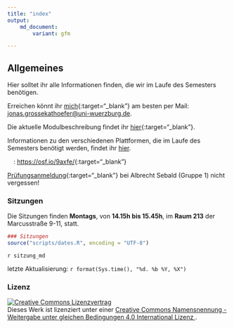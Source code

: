 ```yaml
---
title: "index"
output:
    md_document:
        variant: gfm

---
```


## Allgemeines

Hier solltet ihr alle Informationen finden, die wir im Laufe des
Semesters benötigen.

Erreichen könnt ihr [mich](http://www.i1.psychologie.uni-wuerzburg.de/ekp/personen/jonas-grossekathoefer/){:target="_blank"} am besten per Mail: [jonas.grossekathoefer@uni-wuerzburg.de](mailto:jonas.grossekathoefer@uni-wuerzburg.de).

Die aktuelle Modulbeschreibung findet ihr
[hier](https://www2.uni-wuerzburg.de/mhb/MB-de-06-PSY-EFM-152-m01.pdf){:target="_blank"}.

Informationen zu den verschiedenen Plattformen, die im Laufe des
Semesters benötigt werden, findet ihr [hier](material/account.html).

<img src="https://s3.amazonaws.com/cloud.ohloh.net/attachments/88839/circle_logo_med.png" width="14" height="14" />: [https://osf.io/9axfe/](https://osf.io/9axfe/){:target="_blank"}

[Prüfungsanmeldung](https://www-sbhome1.zv.uni-wuerzburg.de/qisserver/rds?state=verpublish&status=init&vmfile=no&publishid=201046&moduleCall=webInfo&publishConfFile=webInfo&publishSubDir=veranstaltung){:target="_blank"} bei Albrecht Sebald (Gruppe 1) nicht vergessen!

### Sitzungen

Die Sitzungen finden **Montags**, von **14.15h bis 15.45h**, im **Raum 213**
der Marcusstraße 9-11, statt.


```r
### Sitzungen
source("scripts/dates.R", encoding = "UTF-8")
```

`r sitzung_md`

letzte Aktualisierung: `r format(Sys.time(), "%d. %b %Y, %X")`

### Lizenz

<a rel="license" href="http://creativecommons.org/licenses/by-sa/4.0/"><img alt="Creative Commons Lizenzvertrag" style="border-width:0" src="https://i.creativecommons.org/l/by-sa/4.0/88x31.png" /></a><br />Dieses Werk ist lizenziert unter einer <a rel="license" href="http://creativecommons.org/licenses/by-sa/4.0/">Creative Commons Namensnennung - Weitergabe unter gleichen Bedingungen 4.0 International Lizenz </a>.
